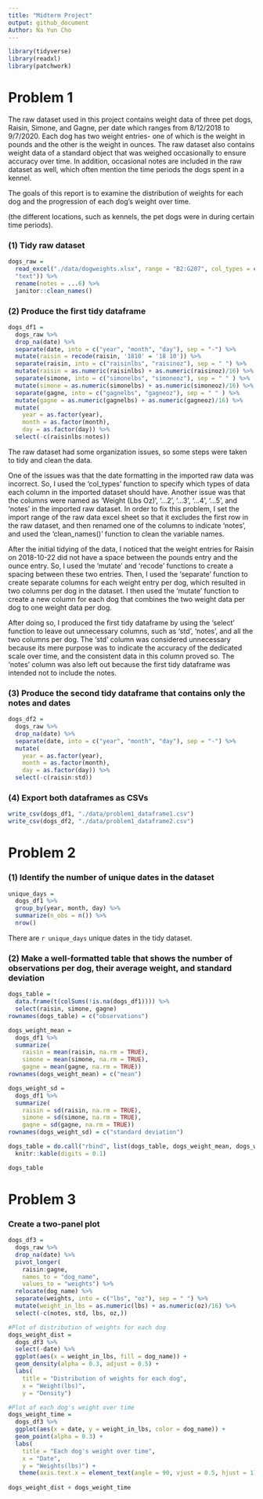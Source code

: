 ```yaml
---
title: "Midterm Project"
output: github_document
Author: Na Yun Cho
---
```


```r
library(tidyverse)
library(readxl)
library(patchwork)
```

# Problem 1 

The raw dataset used in this project contains weight data of three pet dogs, Raisin, Simone, and Gagne, per date which ranges from 8/12/2018 to 9/7/2020. Each dog has two weight entries- one of which is the weight in pounds and the other is the weight in ounces. The raw dataset also contains weight data of a standard object that was weighed occasionally to ensure accuracy over time. In addition, occasional notes are included in the raw dataset as well, which often mention the time periods the dogs spent in a kennel.

The goals of this report is to examine the distribution of weights for each dog and the progression of each dog's weight over time. 

(the different locations, such as kennels, the pet dogs were in during certain time periods). 

### (1) Tidy raw dataset
```r
dogs_raw = 
  read_excel("./data/dogweights.xlsx", range = "B2:G207", col_types = c("date", "text", "text", "text", "text",
  "text")) %>%
  rename(notes = ...6) %>%
  janitor::clean_names()
```

### (2) Produce the first tidy dataframe
```r
dogs_df1 = 
  dogs_raw %>%
  drop_na(date) %>%
  separate(date, into = c("year", "month", "day"), sep = "-") %>%
  mutate(raisin = recode(raisin, '1810' = '18 10')) %>%
  separate(raisin, into = c("raisinlbs", "raisinoz"), sep = " ") %>%
  mutate(raisin = as.numeric(raisinlbs) + as.numeric(raisinoz)/16) %>%
  separate(simone, into = c("simonelbs", "simoneoz"), sep = " " ) %>%
  mutate(simone = as.numeric(simonelbs) + as.numeric(simoneoz)/16) %>%
  separate(gagne, into = c("gagnelbs", "gagneoz"), sep = " " ) %>%
  mutate(gagne = as.numeric(gagnelbs) + as.numeric(gagneoz)/16) %>%
  mutate(
    year = as.factor(year),
    month = as.factor(month),
    day = as.factor(day)) %>%
  select(-c(raisinlbs:notes))
```

The raw dataset had some organization issues, so some steps were taken to tidy and clean the data.

One of the issues was that the date formatting in the imported raw data was incorrect. 
So, I used the 'col_types' function to specify which types of data each column in the imported dataset should have.
Another issue was that the columns were named as 'Weight (Lbs Oz)', '...2', '...3', '...4', '...5', and 'notes' in the imported raw dataset. 
In order to fix this problem, I set the import range of the raw data excel sheet so that it excludes the first row in the raw dataset, and then renamed one of the columns to indicate 'notes', and used the 'clean_names()' function to clean the variable names.

After the initial tidying of the data, I noticed that the weight entries for Raisin on 2018-10-22 did not have a space between the pounds entry and the ounce entry. So, I used the 'mutate' and 'recode' functions to create a spacing between these two entries. 
Then, I used the 'separate' function to create separate columns for each weight entry per dog, which resulted in two columns per dog in the dataset.
I then used the 'mutate' function to create a new column for each dog that combines the two weight data per dog to one weight data per dog.   

After doing so, I produced the first tidy dataframe by using the 'select' function to leave out unnecessary columns, 
such as 'std', 'notes', and all the two columns per dog. 
The 'std' column was considered unnecessary because its mere purpose was to indicate the accuracy of the dedicated scale over time, and the consistent data in this column proved so. 
The 'notes' column was also left out because the first tidy dataframe was intended not to include the notes. 


### (3) Produce the second tidy dataframe that contains only the notes and dates
```r
dogs_df2 = 
  dogs_raw %>%
  drop_na(date) %>%
  separate(date, into = c("year", "month", "day"), sep = "-") %>%
  mutate(
    year = as.factor(year),
    month = as.factor(month),
    day = as.factor(day)) %>%
  select(-c(raisin:std))
```


### (4) Export both dataframes as CSVs
```r
write_csv(dogs_df1, "./data/problem1_dataframe1.csv")
write_csv(dogs_df2, "./data/problem1_dataframe2.csv")
```


# Problem 2
### (1) Identify the number of unique dates in the dataset
```r
unique_days = 
  dogs_df1 %>%
  group_by(year, month, day) %>%
  summarize(n_obs = n()) %>%
  nrow()
```
There are `r unique_days` unique dates in the tidy dataset.


### (2) Make a well-formatted table that shows the number of observations per dog, their average weight, and standard deviation
```r
dogs_table = 
  data.frame(t(colSums(!is.na(dogs_df1)))) %>%
  select(raisin, simone, gagne)
rownames(dogs_table) = c("observations")

dogs_weight_mean = 
  dogs_df1 %>%
  summarize(
    raisin = mean(raisin, na.rm = TRUE),
    simone = mean(simone, na.rm = TRUE),
    gagne = mean(gagne, na.rm = TRUE))
rownames(dogs_weight_mean) = c("mean")

dogs_weight_sd = 
  dogs_df1 %>%
  summarize(
    raisin = sd(raisin, na.rm = TRUE),
    simone = sd(simone, na.rm = TRUE),
    gagne = sd(gagne, na.rm = TRUE))
rownames(dogs_weight_sd) = c("standard deviation")

dogs_table = do.call("rbind", list(dogs_table, dogs_weight_mean, dogs_weight_sd)) %>%
  knitr::kable(digits = 0.1)

dogs_table
```


# Problem 3
### Create a two-panel plot 
```r
dogs_df3 = 
  dogs_raw %>%
  drop_na(date) %>%
  pivot_longer(
    raisin:gagne, 
    names_to = "dog_name",
    values_to = "weights") %>%
  relocate(dog_name) %>%
  separate(weights, into = c("lbs", "oz"), sep = " ") %>%
  mutate(weight_in_lbs = as.numeric(lbs) + as.numeric(oz)/16) %>%
  select(-c(notes, std, lbs, oz,))

#Plot of distribution of weights for each dog 
dogs_weight_dist = 
  dogs_df3 %>%
  select(-date) %>%
  ggplot(aes(x = weight_in_lbs, fill = dog_name)) + 
  geom_density(alpha = 0.3, adjust = 0.5) +
  labs(
    title = "Distribution of weights for each dog",
    x = "Weight(lbs)", 
    y = "Density")

#Plot of each dog's weight over time
dogs_weight_time =
  dogs_df3 %>%
  ggplot(aes(x = date, y = weight_in_lbs, color = dog_name)) +
  geom_point(alpha = 0.3) +
  labs(
    title = "Each dog's weight over time",
    x = "Date",
    y = "Weights(lbs)") +
   theme(axis.text.x = element_text(angle = 90, vjust = 0.5, hjust = 1))
  
dogs_weight_dist + dogs_weight_time
```

